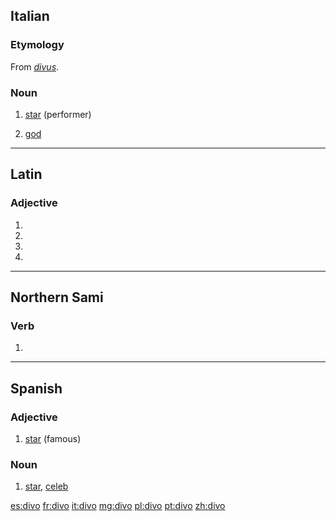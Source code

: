 ==Italian==

===Etymology===
From {{etyl|la|it}} ''[[divus]]''.

===Noun===
{{it-noun|m|f=diva}}

# [[star]] (performer)
# {{context|poetic|lang=it}} [[god]]

----

==Latin==

===Adjective===
{{la-adj-form|dīvō}}

# {{inflection of|dīvus||dat|m|s|lang=la}}
# {{inflection of|dīvus||dat|n|s|lang=la}}
# {{inflection of|dīvus||abl|m|s|lang=la}}
# {{inflection of|dīvus||abl|n|p|lang=la}}

----

==Northern Sami==

===Verb===
{{head|se|verb form}}

# {{inflection of|divvut||2|s|impr|;|connegative|pres|indc|;|connegative|impr|lang=se}}

----

==Spanish==

===Adjective===
{{es-adj|f=diva}}

# [[star]] (famous)

===Noun===
{{es-noun|m|f=diva}}

# [[star]], [[celeb]]

[[es:divo]]
[[fr:divo]]
[[it:divo]]
[[mg:divo]]
[[pl:divo]]
[[pt:divo]]
[[zh:divo]]